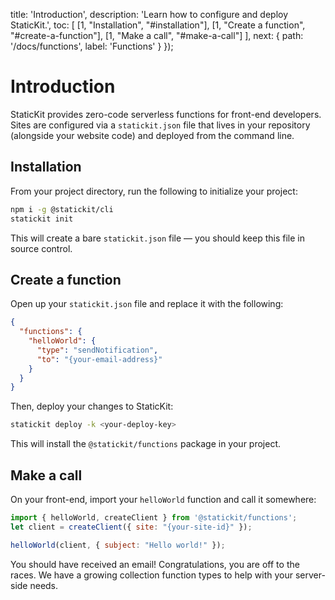 
  title: 'Introduction',
  description: 'Learn how to configure and deploy StaticKit.',
  toc: [
    [1, "Installation", "#installation"],
    [1, "Create a function", "#create-a-function"],
    [1, "Make a call", "#make-a-call"]
  ],
  next: {
    path: '/docs/functions',
    label: 'Functions'
  }
});

# Introduction

StaticKit provides zero-code serverless functions for front-end developers. Sites are configured via a `statickit.json` file that lives in your repository (alongside your website code) and deployed from the command line.

## Installation

From your project directory, run the following to initialize your project:

```bash
npm i -g @statickit/cli
statickit init
```

This will create a bare `statickit.json` file — you should keep this file in source control.

## Create a function

Open up your `statickit.json` file and replace it with the following:

```json
{
  "functions": {
    "helloWorld": {
      "type": "sendNotification",
      "to": "{your-email-address}"
    }
  }
}
```

Then, deploy your changes to StaticKit:

```bash
statickit deploy -k <your-deploy-key>
```

This will install the `@statickit/functions` package in your project.

## Make a call

On your front-end, import your `helloWorld` function and call it somewhere:

```js
import { helloWorld, createClient } from '@statickit/functions';
let client = createClient({ site: "{your-site-id}" });

helloWorld(client, { subject: "Hello world!" });
```

You should have received an email! Congratulations, you are off to the races. We have a growing collection function types to help with your server-side needs.
